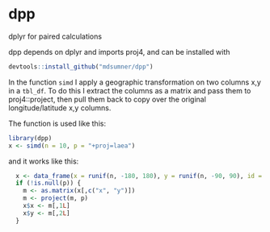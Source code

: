 # dpp
dplyr for paired calculations

dpp depends on dplyr and imports proj4, and can be installed with 

```r
devtools::install_github("mdsumner/dpp")
```

In the function `simd` I apply a geographic transformation on two columns x,y in a `tbl_df`. To do this I extract the columns as a matrix and pass them to proj4::project, then pull them back to copy over the original longitude/latitude x,y columns. 

The function is used like this: 

```r
library(dpp) 
x <- simd(n = 10, p = "+proj=laea")
```
and it works like this: 

```r
  x <- data_frame(x = runif(n, -180, 180), y = runif(n, -90, 90), id = seq(n))
  if (!is.null(p)) {
    m <- as.matrix(x[,c("x", "y")])
    m <- project(m, p)
    x$x <- m[,1L]
    x$y <- m[,2L]
  }
```


